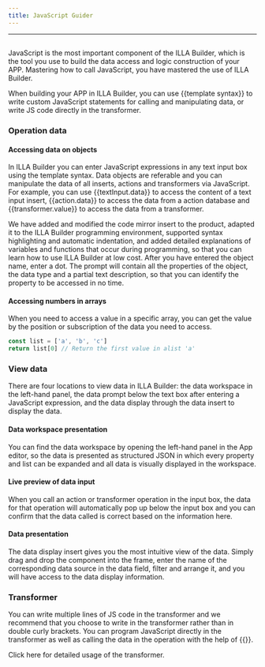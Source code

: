 ```yaml
---
title: JavaScript Guider
---
```

---

## <Heading hidden>JavaScript Guider</Heading>

JavaScript is the most important component of the ILLA Builder, which is the tool you use to build the data access and logic construction of your APP. Mastering how to call JavaScript, you have mastered the use of ILLA Builder.

When building your APP in ILLA Builder, you can use {{template syntax}} to write custom JavaScript statements for calling and manipulating data, or write JS code directly in the transformer.

### Operation data
#### Accessing data on objects
In ILLA Builder you can enter JavaScript expressions in any text input box using the template syntax. Data objects are referable and you can manipulate the data of all inserts, actions and transformers via JavaScript. For example, you can use {{textInput.data}} to access the content of a text input insert, {{action.data}} to access the data from a action database and {{transformer.value}} to access the data from a transformer.

We have added and modified the code mirror insert to the product, adapted it to the ILLA Builder programming environment, supported syntax highlighting and automatic indentation, and added detailed explanations of variables and functions that occur during programming, so that you can learn how to use ILLA Builder at low cost. After you have entered the object name, enter a dot. The prompt will contain all the properties of the object, the data type and a partial text description, so that you can identify the property to be accessed in no time.

#### Accessing numbers in arrays
When you need to access a value in a specific array, you can get the value by the position or subscription of the data you need to access.
```javascript
const list = ['a', 'b', 'c']
return list[0] // Return the first value in alist 'a'
```

### View  data
There are four locations to view data in ILLA Builder: the data workspace in the left-hand panel, the data prompt below the text box after entering a JavaScript expression, and the data display through the data insert to display the data.

#### Data workspace presentation
You can find the data workspace by opening the left-hand panel in the App editor, so the data is presented as structured JSON in which every property and list can be expanded and all data is visually displayed in the workspace.

[//]: # ([图片])

#### Live preview of data input
When you call an action or transformer operation in the input box, the data for that operation will automatically pop up below the input box and you can confirm that the data called is correct based on the information here.

[//]: # ([图片])

#### Data presentation
The data display insert gives you the most intuitive view of the data. Simply drag and drop the component into the frame, enter the name of the corresponding data source in the data field, filter and arrange it, and you will have access to the data display information.

[//]: # ([图片])

### Transformer
You can write multiple lines of JS code in the transformer and we recommend that you choose to write in the transformer rather than in double curly brackets. You can program JavaScript directly in the transformer as well as calling the data in the operation with the help of {{}}.

Click here for detailed usage of the transformer.
